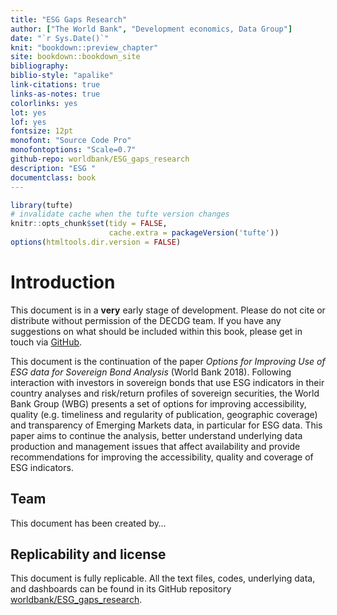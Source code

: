 ---
title: "ESG Gaps Research" 
author: ["The World Bank", "Development economics, Data Group"]
date: "`r Sys.Date()`" 
knit: "bookdown::preview_chapter"
site: bookdown::bookdown_site 
bibliography:  
biblio-style: "apalike" 
link-citations: true
links-as-notes: true
colorlinks: yes
lot: yes
lof: yes
fontsize: 12pt
monofont: "Source Code Pro" 
monofontoptions: "Scale=0.7" 
github-repo: worldbank/ESG_gaps_research
description: "ESG " 
documentclass: book 
---
```{r setup1, include=FALSE}
library(tufte)
# invalidate cache when the tufte version changes
knitr::opts_chunk$set(tidy = FALSE, 
                      cache.extra = packageVersion('tufte'))
options(htmltools.dir.version = FALSE)

```

# Introduction {-}

::: {.infobox .caution data-latex="{caution}"}
This document is in a **very** early stage of development. Please do not cite or distribute without permission of the DECDG team. If you have any suggestions on what should be included within this book, please get in touch via [GitHub](https://github.com/worldbank/ESG_gaps_research/issues/new).
:::


This document is the continuation of the paper _Options for Improving Use of ESG data for Sovereign Bond Analysis_ (World Bank 2018). Following interaction with investors in sovereign bonds that use ESG indicators in their country analyses and risk/return profiles of sovereign securities, the World Bank Group (WBG) presents a set of options for improving accessibility, quality (e.g. timeliness and regularity of publication, geographic coverage) and transparency of Emerging Markets data, in particular for ESG data. This paper aims to continue the analysis, better understand underlying data production and management issues that affect availability and provide recommendations for improving the accessibility, quality and coverage of ESG indicators.


## Team {-}

This document has been created by...

## Replicability and license {-}

This document is fully replicable. All the text files, codes, underlying data, and  dashboards can be found in its GitHub repository [worldbank/ESG_gaps_research](https://github.com/worldbank/ESG_gaps_research).


